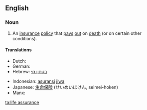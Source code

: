 ==English==

===Noun===
{{en-noun|head=[[life]] [[assurance]]|-}}

# An [[insurance]] [[policy]] that [[pay]]s [[out]] on [[death]] (or on certain other conditions).

====Translations====
{{trans-top|insurance policy}}
* Dutch: {{t-|nl|levensverzekering|f}}
* German: {{t+|de|Lebensversicherung|f}}
* Hebrew: [[בטחון חי]] {{m}}
{{trans-mid}}
* Indonesian: [[asuransi]] [[jiwa]]
* Japanese: [[生命保険]] (せいめいほけん, seimei-hoken)
* Manx: {{t-|gv|urryssaght seihill|f}}
{{trans-bottom}}
[[ta:life assurance]]